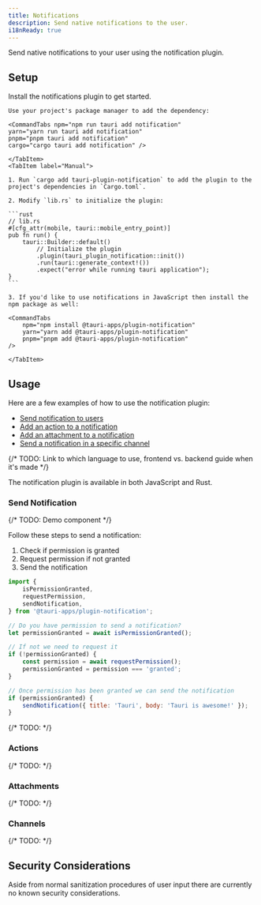 ```yaml
---
title: Notifications
description: Send native notifications to the user.
i18nReady: true
---
```



<PluginLinks plugin="notification" />

Send native notifications to your user using the notification plugin.

## Setup

Install the notifications plugin to get started.

<Tabs>
    <TabItem label="Automatic">

    Use your project's package manager to add the dependency:

    <CommandTabs npm="npm run tauri add notification"
    yarn="yarn run tauri add notification"
    pnpm="pnpm tauri add notification"
    cargo="cargo tauri add notification" />

    </TabItem>
    <TabItem label="Manual">

    1. Run `cargo add tauri-plugin-notification` to add the plugin to the project's dependencies in `Cargo.toml`.

    2. Modify `lib.rs` to initialize the plugin:

    ```rust
    // lib.rs
    #[cfg_attr(mobile, tauri::mobile_entry_point)]
    pub fn run() {
        tauri::Builder::default()
            // Initialize the plugin
            .plugin(tauri_plugin_notification::init())
            .run(tauri::generate_context!())
            .expect("error while running tauri application");
    }
    ```

    3. If you'd like to use notifications in JavaScript then install the npm package as well:

    <CommandTabs
        npm="npm install @tauri-apps/plugin-notification"
        yarn="yarn add @tauri-apps/plugin-notification"
        pnpm="pnpm add @tauri-apps/plugin-notification"
    />

    </TabItem>

</Tabs>

## Usage

Here are a few examples of how to use the notification plugin:

- [Send notification to users](#send-notification)
- [Add an action to a notification](#actions)
- [Add an attachment to a notification](#attachments)
- [Send a notification in a specific channel](#channels)

{/* TODO: Link to which language to use, frontend vs. backend guide when it's made */}

The notification plugin is available in both JavaScript and Rust.

### Send Notification

{/* TODO: Demo component */}

Follow these steps to send a notification:

1. Check if permission is granted
2. Request permission if not granted
3. Send the notification

<Tabs>
<TabItem label="JavaScript">

```js
import {
	isPermissionGranted,
	requestPermission,
	sendNotification,
} from '@tauri-apps/plugin-notification';

// Do you have permission to send a notification?
let permissionGranted = await isPermissionGranted();

// If not we need to request it
if (!permissionGranted) {
	const permission = await requestPermission();
	permissionGranted = permission === 'granted';
}

// Once permission has been granted we can send the notification
if (permissionGranted) {
	sendNotification({ title: 'Tauri', body: 'Tauri is awesome!' });
}
```

</TabItem>
<TabItem label="Rust">

{/* TODO: */}

<Stub />

</TabItem>
</Tabs>

### Actions

{/* TODO: */}

<Stub />

### Attachments

{/* TODO: */}

<Stub />

### Channels

{/* TODO: */}

<Stub />

## Security Considerations

Aside from normal sanitization procedures of user input there are currently no known security considerations.
